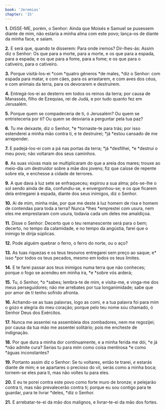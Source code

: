 ```yaml
---
book: 'Jeremias'
chapter: '15'
---
```


**1.** DISSE-ME, porém, o Senhor: Ainda que Moisés e Samuel se pusessem diante de mim, não estaria a minha alma com este povo; lança-os de diante da minha face, e saiam.

**2.** E será que, quando te disserem: Para onde iremos? Dir-lhes-ás: Assim diz o Senhor: Os que para a morte, para a morte, e os que para a espada, para a espada; e os que para a fome, para a fome; e os que para o cativeiro, para o cativeiro.

**3.** Porque visitá-los-ei *com *quatro gêneros *de males, *diz o Senhor: com espada para matar, e com cães, para os arrastarem, e com aves dos céus, e com animais da terra, para os devorarem e destruírem.

**4.** Entregá-los-ei ao desterro em todos os reinos da terra; por causa de Manassés, filho de Ezequias, rei de Judá, e por tudo quanto fez em Jerusalém.

**5.** Porque quem se compadeceria de ti, ó Jerusalém? Ou quem se entristeceria por ti? Ou quem se desviaria a perguntar pela tua paz?

**6.** Tu me deixaste, diz o Senhor, *e *tornaste-te para trás; por isso estenderei a minha mão contra ti, e te destruirei; *já *estou cansado de me arrepender.

**7.** E padejá-los-ei com a pá nas portas da terra; *já *desfilhei, *e *destruí o meu povo; não voltaram dos seus caminhos.

**8.** As suas viúvas mais se multiplicaram do que a areia dos mares; trouxe ao meio-dia um destruidor sobre a mãe dos jovens; fiz que caísse de repente sobre ela, e enchesse a cidade de terrores.

**9.** A que dava à luz sete se enfraqueceu; expirou a sua alma; pôs-se-lhe o sol sendo ainda de dia, confundiu-se, e envergonhou-se; e os que ficarem dela entregarei à espada, diante dos seus inimigos, diz o Senhor.

**10.** Ai de mim, minha mãe, por que me deste à luz homem de rixa e homem de contendas para toda a terra? Nunca *lhes *emprestei com usura, nem eles me emprestaram com usura, todavia cada um deles me amaldiçoa.

**11.** Disse o Senhor: Decerto que o teu remanescente será para o bem; decerto, no tempo da calamidade, e no tempo da angústia, farei que o inimigo te dirija súplicas.

**12.** Pode alguém quebrar o ferro, o ferro do norte, ou o aço?

**13.** As tuas riquezas e os teus tesouros entregarei sem preço ao saque; e* isso *por todos os teus pecados, mesmo em todos os teus limites.

**14.** E te farei passar aos teus inimigos numa terra que não conheces; porque o fogo se acendeu em minha ira, *e *sobre vós arderá;

**15.** Tu, ó Senhor, *o *sabes; lembra-te de mim, e visita-me, e vinga-me dos meus perseguidores; não me arrebates por tua longanimidade; sabe que por amor de ti tenho sofrido afronta.

**16.** Achando-se as tuas palavras, logo as comi, e a tua palavra foi para mim o gozo e alegria do meu coração; porque pelo teu nome sou chamado, ó Senhor Deus dos Exércitos.

**17.** Nunca me assentei na assembleia dos zombadores, nem me regozijei; por causa da tua mão me assentei solitário; pois me encheste de indignação.

**18.** Por que dura a minha dor continuamente, e a minha ferida me dói, *e já *não admite cura? Serias tu para mim como coisa mentirosa *e como *águas inconstantes?

**19.** Portanto assim diz o Senhor: Se tu voltares, então te trarei, *e* estarás diante de mim; e se apartares o precioso do vil, serás como a minha boca; tornem-se eles para ti, mas não voltes tu para eles.

**20.** E eu te porei contra este povo como forte muro de bronze; e pelejarão contra ti, mas não prevalecerão contra ti; porque eu *sou* contigo para te guardar, para te livrar *deles, *diz o Senhor.

**21.** E arrebatar-te-ei da mão dos malignos, e livrar-te-ei da mão dos fortes.